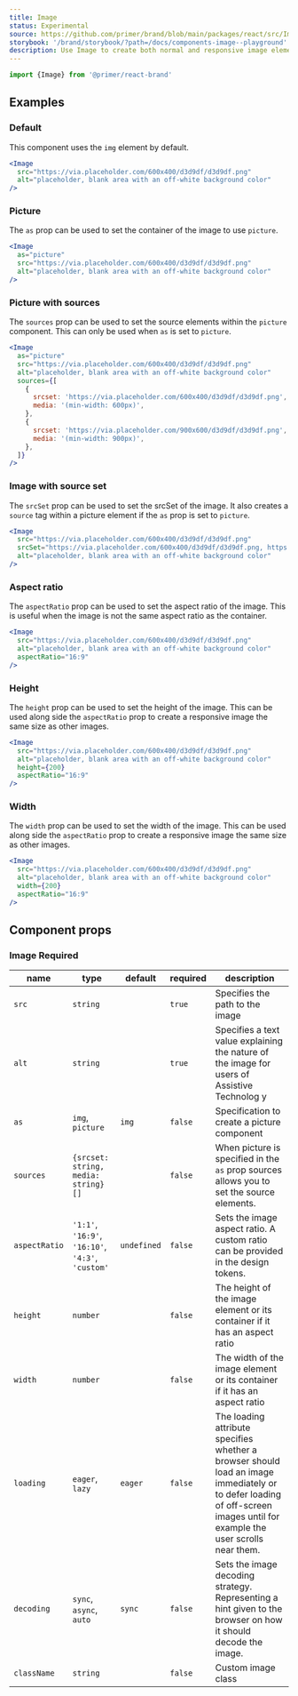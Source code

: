 ```yaml
---
title: Image
status: Experimental
source: https://github.com/primer/brand/blob/main/packages/react/src/Image/Image.tsx
storybook: '/brand/storybook/?path=/docs/components-image--playground'
description: Use Image to create both normal and responsive image elements.
---
```



```js
import {Image} from '@primer/react-brand'
```

## Examples

### Default

This component uses the `img` element by default.

```jsx live
<Image
  src="https://via.placeholder.com/600x400/d3d9df/d3d9df.png"
  alt="placeholder, blank area with an off-white background color"
/>
```

### Picture

The `as` prop can be used to set the container of the image to use `picture`.

```jsx live
<Image
  as="picture"
  src="https://via.placeholder.com/600x400/d3d9df/d3d9df.png"
  alt="placeholder, blank area with an off-white background color"
/>
```

### Picture with sources

The `sources` prop can be used to set the source elements within the `picture` component. This can only be used when `as` is set to `picture`.

```jsx live
<Image
  as="picture"
  src="https://via.placeholder.com/600x400/d3d9df/d3d9df.png"
  alt="placeholder, blank area with an off-white background color"
  sources={[
    {
      srcset: 'https://via.placeholder.com/600x400/d3d9df/d3d9df.png',
      media: '(min-width: 600px)',
    },
    {
      srcset: 'https://via.placeholder.com/900x600/d3d9df/d3d9df.png',
      media: '(min-width: 900px)',
    },
  ]}
/>
```

### Image with source set

The `srcSet` prop can be used to set the srcSet of the image. It also creates a `source` tag within a picture element if the `as` prop is set to `picture`.

```jsx live
<Image
  src="https://via.placeholder.com/600x400/d3d9df/d3d9df.png"
  srcSet="https://via.placeholder.com/600x400/d3d9df/d3d9df.png, https://via.placeholder.com/900x600/d3d9df/d3d9df.png 1.5x"
  alt="placeholder, blank area with an off-white background color"
/>
```

### Aspect ratio

The `aspectRatio` prop can be used to set the aspect ratio of the image. This is useful when the image is not the same aspect ratio as the container.

```jsx live
<Image
  src="https://via.placeholder.com/600x400/d3d9df/d3d9df.png"
  alt="placeholder, blank area with an off-white background color"
  aspectRatio="16:9"
/>
```

### Height

The `height` prop can be used to set the height of the image. This can be used along side the `aspectRatio` prop to create a responsive image the same size as other images.

```jsx live
<Image
  src="https://via.placeholder.com/600x400/d3d9df/d3d9df.png"
  alt="placeholder, blank area with an off-white background color"
  height={200}
  aspectRatio="16:9"
/>
```

### Width

The `width` prop can be used to set the width of the image. This can be used along side the `aspectRatio` prop to create a responsive image the same size as other images.

```jsx live
<Image
  src="https://via.placeholder.com/600x400/d3d9df/d3d9df.png"
  alt="placeholder, blank area with an off-white background color"
  width={200}
  aspectRatio="16:9"
/>
```

## Component props

### Image <Label>Required</Label>

| name          | type                                              | default     | required | description                                                                                                                                                               |
| ------------- | ------------------------------------------------- | ----------- | -------- | ------------------------------------------------------------------------------------------------------------------------------------------------------------------------- |
| `src`         | `string`                                          |             | `true`   | Specifies the path to the image                                                                                                                                           |
| `alt`         | `string`                                          |             | `true`   | Specifies a text value explaining the nature of the image for users of Assistive Technolog y                                                                              |
| `as`          | `img`, `picture`                                  | `img`       | `false`  | Specification to create a picture component                                                                                                                               |
| `sources`     | `{srcset: string, media: string}[]`               |             | `false`  | When picture is specified in the `as` prop sources allows you to set the source elements.                                                                                 |
| `aspectRatio` | `'1:1'`, `'16:9'`, `'16:10'`, `'4:3'`, `'custom'` | `undefined` | `false`  | Sets the image aspect ratio. A custom ratio can be provided in the design tokens.                                                                                         |
| `height`      | `number`                                          |             | `false`  | The height of the image element or its container if it has an aspect ratio                                                                                                |
| `width`       | `number`                                          |             | `false`  | The width of the image element or its container if it has an aspect ratio                                                                                                 |
| `loading`     | `eager`, `lazy`                                   | `eager`     | `false`  | The loading attribute specifies whether a browser should load an image immediately or to defer loading of off-screen images until for example the user scrolls near them. |
| `decoding`    | `sync`, `async`, `auto`                           | `sync`      | `false`  | Sets the image decoding strategy. Representing a hint given to the browser on how it should decode the image.                                                             |
| `className`   | `string`                                          |             | `false`  | Custom image class                                                                                                                                                        |

